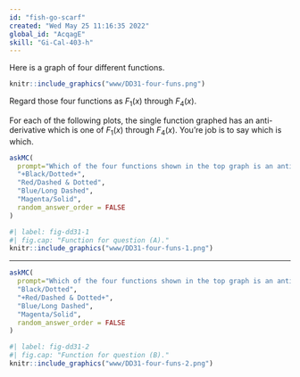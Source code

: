 ```yaml
---
id: "fish-go-scarf"
created: "Wed May 25 11:16:35 2022"
global_id: "AcqagE"
skill: "Gi-Cal-403-h"
---
```


Here is a graph of four different functions.


```r
knitr::include_graphics("www/DD31-four-funs.png")
```

Regard those four functions as $F_1(x)$ through $F_4(x)$. 

For each of the following plots, the single function graphed has an anti-derivative which is one of $F_1(x)$ through $F_4(x)$. You're job is to say which is which.

```r
askMC(
  prompt="Which of the four functions shown in the top graph is an anti-derivative of the function graphed just below?", 
  "+Black/Dotted+",
  "Red/Dashed & Dotted",
  "Blue/Long Dashed",
  "Magenta/Solid",
  random_answer_order = FALSE
)
```

```r
#| label: fig-dd31-1
#| fig.cap: "Function for question (A)."
knitr::include_graphics("www/DD31-four-funs-1.png")
```

-----

```r
askMC(
  prompt="Which of the four functions shown in the top graph is an anti-derivative of the function graphed just below?", 
  "Black/Dotted",
  "+Red/Dashed & Dotted+",
  "Blue/Long Dashed",
  "Magenta/Solid",
  random_answer_order = FALSE
)
```

```r
#| label: fig-dd31-2
#| fig.cap: "Function for question (B)."
knitr::include_graphics("www/DD31-four-funs-2.png")
```